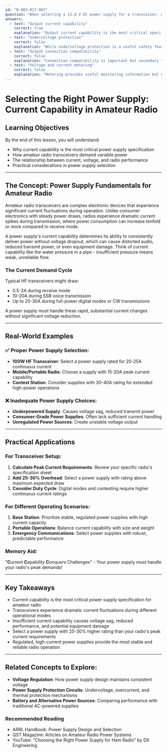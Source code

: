 ```yaml
---
id: "B-003-017-003"
question: "When selecting a 13.8 V DC power supply for a transceiver, what design specification is most important?"
answers:
  - text: "Output current capability"
    correct: true
    explanation: "Output current capability is the most critical specification because amateur radio transceivers draw substantial and variable current during transmission. Selecting a power supply that can consistently deliver the peak current required by your specific transceiver prevents voltage sag, potential damage to equipment, and ensures reliable operation during high-power transmissions or simultaneous receive and transmit cycles."
  - text: "Undervoltage protection"
    correct: false
    explanation: "While undervoltage protection is a useful safety feature, it doesn't directly ensure the power supply can meet the transceiver's operational requirements. A power supply with undervoltage protection but insufficient current capacity would still fail to power the radio effectively during high-demand transmission periods."
  - text: "Output connection compatibility"
    correct: false
    explanation: "Connection compatibility is important but secondary to current capability. While having the correct connector and polarity matters, a power supply that can't deliver sufficient current will cause more significant operational problems than a slightly mismatched connection type."
  - text: "Voltage and current metering"
    correct: false
    explanation: "Metering provides useful monitoring information but doesn't ensure the power supply can actually meet the transceiver's power demands. A meter is a diagnostic tool, not a primary performance specification that determines the power supply's fundamental ability to support radio operations."
---
```


# Selecting the Right Power Supply: Current Capability in Amateur Radio

## Learning Objectives
By the end of this lesson, you will understand:
- Why current capability is the most critical power supply specification
- How amateur radio transceivers demand variable power
- The relationship between current, voltage, and radio performance
- Practical considerations in power supply selection

---

## The Concept: Power Supply Fundamentals for Amateur Radio

Amateur radio transceivers are complex electronic devices that experience significant current fluctuations during operation. Unlike consumer electronics with steady power draws, radios experience dramatic current spikes during transmission, where power consumption can increase tenfold or more compared to receive mode.

A power supply's current capability determines its ability to consistently deliver power without voltage dropout, which can cause distorted audio, reduced transmit power, or even equipment damage. Think of current capability like the water pressure in a pipe - insufficient pressure means weak, unreliable flow.

### The Current Demand Cycle

Typical HF transceivers might draw:
- 0.5-2A during receive mode
- 10-20A during SSB voice transmission
- Up to 25-30A during full-power digital modes or CW transmissions

A power supply must handle these rapid, substantial current changes without significant voltage reduction.

---

## Real-World Examples

### ✅ Proper Power Supply Selection:
- **100W HF Transceiver**: Select a power supply rated for 20-25A continuous current
- **Mobile/Portable Radio**: Choose a supply with 15-20A peak current capability
- **Contest Station**: Consider supplies with 30-40A rating for extended high-power operations

### ❌ Inadequate Power Supply Choices:
- **Underpowered Supply**: Causes voltage sag, reduced transmit power
- **Consumer-Grade Power Supplies**: Often lack sufficient current handling
- **Unregulated Power Sources**: Create unstable voltage output

---

## Practical Applications

### For Transceiver Setup:
1. **Calculate Peak Current Requirements**: Review your specific radio's specification sheet
2. **Add 25-30% Overhead**: Select a power supply with rating above maximum expected draw
3. **Consider Duty Cycle**: Digital modes and contesting require higher continuous current ratings

### For Different Operating Scenarios:
1. **Base Station**: Prioritize stable, regulated power supplies with high current capacity
2. **Portable Operations**: Balance current capability with size and weight
3. **Emergency Communications**: Select power supplies with robust, predictable performance

### Memory Aid:
"**C**urrent **C**apability **C**onquers Challenges" - Your power supply must handle your radio's peak demands!

---

## Key Takeaways

- Current capability is the most critical power supply specification for amateur radio
- Transceivers experience dramatic current fluctuations during different operational modes
- Insufficient current capability causes voltage sag, reduced performance, and potential equipment damage
- Select a power supply with 25-30% higher rating than your radio's peak current requirements
- Regulated, high-current power supplies provide the most stable and reliable radio operation

---

## Related Concepts to Explore:
- **Voltage Regulation**: How power supply design maintains consistent voltage
- **Power Supply Protection Circuits**: Undervoltage, overcurrent, and thermal protection mechanisms
- **Battery and Alternative Power Sources**: Comparing performance with traditional AC-powered supplies

### Recommended Reading
- ARRL Handbook: Power Supply Design and Selection
- QST Magazine: Articles on Amateur Radio Power Systems
- YouTube: "Choosing the Right Power Supply for Ham Radio" by DX Engineering